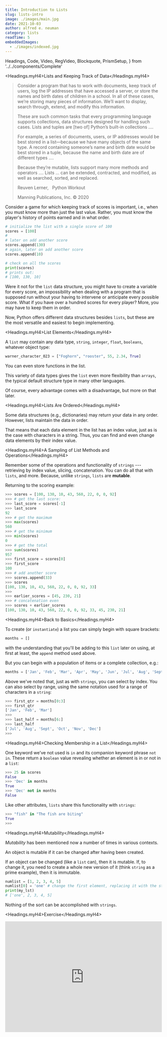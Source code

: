 ```yaml
---
title: Introduction to Lists
slug: lists-intro
image: ./images/main.jpg
date: 2021-10-03
author: alfred e. neuman
category: lists
readTime: 5
embeddedImages:
  - ./images/indexed.jpg
---
```


  Headings,
  Code,
  Video,
  RegVideo,
  Blockquote,
  PrismSetup,
} from '../../components/Complete'

<Headings.myH4>Lists and Keeping Track of Data</Headings.myH4>

<Blockquote display="info">

<p>
  Consider a program that has to work with documents, keep track of users, log
  the IP addresses that have accessed a server, or store the names and birth
  dates of children in a school. In all of these cases, we’re storing many
  pieces of information. We’ll want to display, search through, extend, and
  modify this information.
</p>
<p>
  These are such common tasks that every programming language supports
  collections, data structures designed for handling such cases. Lists and
  tuples are [two of] Python’s built-in collections ....
</p>
<p>
  For example, a series of documents, users, or IP addresses would be best
  stored in a list—because we have many objects of the same type. A record
  containing someone’s name and birth date would be best stored in a tuple,
  because the name and birth date are of different types ....
</p>
<p>
  Because they’re mutable, lists support many more methods and operators ....
  Lists ... can be extended, contracted, and modified, as well as searched,
  sorted, and replaced.
</p>

<div>
  <p style={{ fontSize: '1rem', marginBottom: '0px' }}>
    Reuven Lerner, &nbsp;
    <span style={{ fontWeight: 'bold', fontSize: '1rem' }}>Python Workout</span>
  </p>
  <p style={{ fontSize: '1rem' }}>Manning Publications, Inc. &copy; 2020</p>
</div>

</Blockquote>

Consider a game for which keeping track of scores is important, i.e., when you must know more than just the last value. Rather, you must know the player's history of points earned and in what order.

```python
# initialize the list with a single score of 100
scores = [100]
#
# later on add another score
scores.append(130)
# again, later on add another score
scores.append(10)

# check on all the scores
print(scores)
# prints out:
# [100, 130, 10]

```

Were it not for the `list` data structure, you might have to create a variable for every score, an impossibility when dealing with a program that is supposed run without your having to intervene or anticipate every possible score. What if you have over a hundred scores for every player? More, you may have to keep them in order.

Now, Python offers different data structures besides `lists`, but these are the most versatile and easiest to begin implementing.

<Headings.myH4>List Elements</Headings.myH4>

A `list` may contain any data type, `string`, `integer`, `float`, `booleans`, whatever object type:

```python
warner_character_023 = ["Foghorn", "rooster", 55, 2.34, True]
```

You can even store functions in the list.

This variety of data types gives the `list` even more flexibility than `arrays`, the typical default structure type in many other languages.

Of course, every advantage comes with a disadvantage, but more on that later.

<Headings.myH4>Lists Are Ordered</Headings.myH4>

Some data structures (e.g., dictionaries) may return your data in any order. However, lists maintain the data in order.

<GatsbyImage
  image={getImage(props.embeddedImages[0])}
  title="indexed"
  alt="indexed"
/>

That means that each data element in the list has an index value, just as is the case with characters in a string. Thus, you can find and even change data elements by their index value.

<Headings.myH4>A Sampling of List Methods and Operations</Headings.myH4>

Remember some of the operations and functionality of `strings` --- retrieving by index value, slicing, concatenation. You can do all that with `lists`, and more. Because, unlike `strings`, `lists` are **mutable**.

Returning to the scoring example:

```python
>>> scores = [100, 130, 10, 43, 560, 22, 0, 0, 92]
>>> # get the last score:
>>> last_score = scores[-1]
>>> last_score
92
>>> # get the maximum
>>> max(scores)
560
>>> # get the minimum
>>> min(scores)
0
>>> # get the total
>>> sum(scores)
957
>>> first_score = scores[0]
>>> first_score
100
>>> # add another score
>>> scores.append(33)
>>> scores
[100, 130, 10, 43, 560, 22, 0, 0, 92, 33]
>>>
>>> earlier_scores = [45, 230, 21]
>>> # concatenation even
>>> scores + earlier_scores
[100, 130, 10, 43, 560, 22, 0, 0, 92, 33, 45, 230, 21]
```

<Headings.myH4>Back to Basics</Headings.myH4>

To create (or `instantiate`) a list you can simply begin with square brackets:

```python
months = []
```

with the understanding that you'll be adding to this `list` later on using, at first at least, the `append` method used above.

But you can begin with a population of items or a complete collection, e.g.:

```python
months = ['Jan', 'Feb', 'Mar', 'Apr', 'May', 'Jun', 'Jul', 'Aug', 'Sept', 'Oct', 'Nov', 'Dec']
```

Above we've noted that, just as with `strings`, you can select by index. You can also select by range, using the same notation used for a range of characters in a `string`:

```python
>>> first_qtr = months[0:3]
>>> first_qtr
['Jan', 'Feb', 'Mar']
>>>
>>> last_half = months[6:]
>>> last_half
['Jul', 'Aug', 'Sept', 'Oct', 'Nov', 'Dec']
>>>
```

<Headings.myH4>Checking Membership in a List</Headings.myH4>

One keyword we've not used is `in` and its companion keyword phrase `not in`. These return a `boolean` value revealing whether an element is in or not in a `list`:

```python
>>> 25 in scores
False
>>> 'Dec' in months
True
>>> 'Dec' not in months
False
```

Like other attributes, `lists` share this functionality with `strings`:

```python
>>> "fish" in "The fish are biting"
True
>>>
```

<Headings.myH4>Mutability</Headings.myH4>

_Mutability_ has been mentioned now a number of times in various contexts.

An object is mutable if it can be changed after having been created.

If an object can be changed (like a `list` can), then it is mutable. If, to change it, you need to create a whole new version of it (think `string` as a prime example), then it is immutable.

```python
numlist = [1, 2, 3, 4, 5]
numlist[0] = 'one' # change the first element, replacing it with the string 'one'
print(my_lst)
# ['one', 2, 3, 4, 5]

```

Nothing of the sort can be accomplished with `strings`.

<Headings.myH4>Exercise</Headings.myH4>

<iframe
  src="https://trinket.io/embed/python3/9f8777a21b"
  width="100%"
  height="356"
  frameborder="0"
  marginwidth="0"
  marginheight="0"
  allowfullscreen
></iframe>
